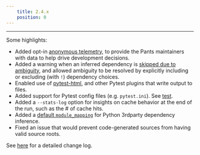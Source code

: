 ```yaml
---
    title: 2.4.x
    position: 0
---
```




---

Some highlights:

* Added opt-in [anonymous telemetry](https://www.pantsbuild.org/v2.4/docs/anonymous-telemetry), to provide the Pants maintainers with data to help drive development decisions.
* Added a warning when an inferred dependency is [skipped due to ambiguity](https://github.com/pantsbuild/pants/pull/11792), and allowed ambiguity to be resolved by explicitly including or excluding (with `!`) dependency choices.
* Enabled use of [pytest-html](https://pypi.org/project/pytest-html/), and other Pytest plugins that write output to files.
* Added support for Pytest config files (e.g. `pytest.ini`). See [test](../../python/goals/test.mdx).
* Added a `--stats-log` option for insights on cache behavior at the end of the run, such as the # of cache hits.
* Added a [default `module_mapping`](https://github.com/pantsbuild/pants/issues/11634) for Python 3rdparty dependency inference.
* Fixed an issue that would prevent code-generated sources from having valid source roots.

See [here](https://github.com/pantsbuild/pants/blob/master/src/python/pants/notes/2.4.x.md) for a detailed change log.
